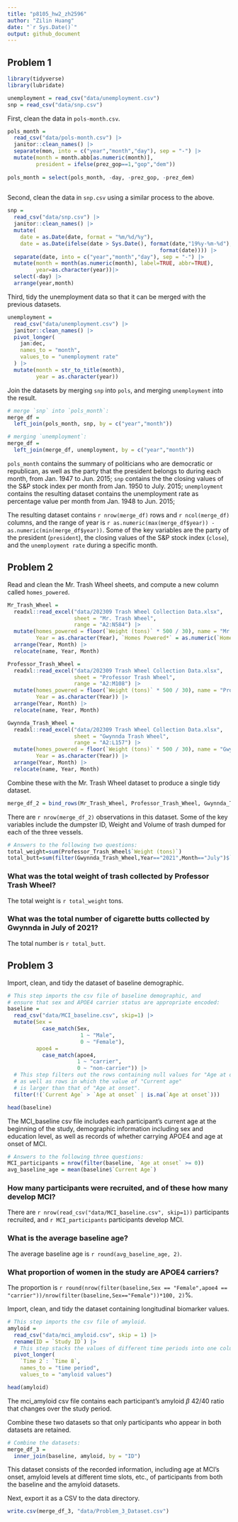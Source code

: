 ```yaml
---
title: "p8105_hw2_zh2596"
author: "Zilin Huang"
date: "`r Sys.Date()`"
output: github_document
---
```


## Problem 1

```r
library(tidyverse)
library(lubridate)
```

```r
unemployment = read_csv("data/unemployment.csv")
snp = read_csv("data/snp.csv")
```

First, clean the data in `pols-month.csv`.

```r
pols_month = 
  read_csv("data/pols-month.csv") |>
  janitor::clean_names() |>
  separate(mon, into = c("year","month","day"), sep = "-") |>
  mutate(month = month.abb[as.numeric(month)],
         president = ifelse(prez_gop==1,"gop","dem"))
  
pols_month = select(pols_month, -day, -prez_gop, -prez_dem)
  
```

Second, clean the data in `snp.csv` using a similar process to the above.

```r
snp = 
  read_csv("data/snp.csv") |>
  janitor::clean_names() |>  
  mutate(
    date = as.Date(date, format = "%m/%d/%y"),
    date = as.Date(ifelse(date > Sys.Date(), format(date,"19%y-%m-%d"),
                                                format(date)))) |>
  separate(date, into = c("year","month","day"), sep = "-") |>
  mutate(month = month(as.numeric(month), label=TRUE, abbr=TRUE),
         year=as.character(year))|>
  select(-day) |>
  arrange(year,month)
```

Third, tidy the unemployment data so that it can be merged with the previous datasets.

```r
unemployment =
  read_csv("data/unemployment.csv") |>
  janitor::clean_names() |>
  pivot_longer(
    jan:dec,
    names_to = "month",
    values_to = "unemployment rate"
  ) |>
  mutate(month = str_to_title(month),
         year = as.character(year))
```

Join the datasets by merging `snp` into `pols`, and merging `unemployment` into the result.

```r
# merge `snp` into `pols_month`:
merge_df =
  left_join(pols_month, snp, by = c("year","month"))

# merging `unemployment`:
merge_df = 
  left_join(merge_df, unemployment, by = c("year","month"))
```

`pols_month` contains the summary of politicians who are democratic or republican, as well as the party that the president belongs to during each month, from Jan. 1947 to Jun. 2015;
`snp` contains the the closing values of the S&P stock index per month from Jan. 1950 to July. 2015;
`unemployment` contains the resulting dataset contains the unemployment rate as percentage value per month from Jan. 1948 to Jun. 2015;

The resulting dataset contains `r nrow(merge_df)` rows and `r ncol(merge_df)` columns, and the range of year is `r as.numeric(max(merge_df$year)) - as.numeric(min(merge_df$year))`. Some of the key variables are the party of the president (`president`), the closing values of the S&P stock index (`close`), and the `unemployment rate` during a specific month.

## Problem 2

Read and clean the Mr. Trash Wheel sheets, and compute a new column called `homes_powered`.

```r
Mr_Trash_Wheel = 
  readxl::read_excel("data/202309 Trash Wheel Collection Data.xlsx", 
                     sheet = "Mr. Trash Wheel",
                     range = "A2:N584") |>
  mutate(homes_powered = floor(`Weight (tons)` * 500 / 30), name = "Mr.Trash", 
         Year = as.character(Year), `Homes Powered*` = as.numeric(`Homes Powered*`)) |>
  arrange(Year, Month) |>
  relocate(name, Year, Month)
```

```r
Professor_Trash_Wheel = 
  readxl::read_excel("data/202309 Trash Wheel Collection Data.xlsx", 
                     sheet = "Professor Trash Wheel",
                     range = "A2:M108") |>
  mutate(homes_powered = floor(`Weight (tons)` * 500 / 30), name = "Professor",
         Year = as.character(Year)) |>
  arrange(Year, Month) |>
  relocate(name, Year, Month)
```

```r
Gwynnda_Trash_Wheel = 
  readxl::read_excel("data/202309 Trash Wheel Collection Data.xlsx", 
                     sheet = "Gwynnda Trash Wheel",
                     range = "A2:L157") |>
  mutate(homes_powered = floor(`Weight (tons)` * 500 / 30), name = "Gwynnda",
         Year = as.character(Year)) |>
  arrange(Year, Month) |>
  relocate(name, Year, Month)
```

Combine these with the Mr. Trash Wheel dataset to produce a single tidy dataset.

```r
merge_df_2 = bind_rows(Mr_Trash_Wheel, Professor_Trash_Wheel, Gwynnda_Trash_Wheel)
```

There are `r nrow(merge_df_2)` observations in this dataset. Some of the key variables include the dumpster ID, Weight and Volume of trash dumped for each of the three vessels. 

```r
# Answers to the following two questions:
total_weight=sum(Professor_Trash_Wheel$`Weight (tons)`)
total_butt=sum(filter(Gwynnda_Trash_Wheel,Year=="2021",Month=="July")$`Cigarette Butts`)
```

### What was the total weight of trash collected by Professor Trash Wheel?

The total weight is `r total_weight` tons.

### What was the total number of cigarette butts collected by Gwynnda in July of 2021?

The total number is `r total_butt`.

## Problem 3

Import, clean, and tidy the dataset of baseline demographic.

```r
# This step imports the csv file of baseline demographic, and 
# ensure that sex and APOE4 carrier status are appropriate encoded:
baseline = 
  read_csv("data/MCI_baseline.csv", skip=1) |>
  mutate(Sex = 
           case_match(Sex,
                       1 ~ "Male",
                       0 ~ "Female"),
         apoe4 = 
           case_match(apoe4,
                      1 ~ "carrier",
                      0 ~ "non-carrier")) |>
  # This step filters out the rows containing null values for "Age at onset",
  # as well as rows in which the value of "Current age" 
  # is larger than that of "Age at onset".
  filter(!(`Current Age` > `Age at onset` | is.na(`Age at onset`)))

```

```r
head(baseline)
```

The MCI_baseline csv file includes each participant's current age at the beginning of the study, demographic information including sex and education level, as well as records of whether carrying APOE4 and age at onset of MCI.

```r
# Answers to the following three questions:
MCI_participants = nrow(filter(baseline, `Age at onset` >= 0))
avg_baseline_age = mean(baseline$`Current Age`)
```

### How many participants were recruited, and of these how many develop MCI? 

There are `r nrow(read_csv("data/MCI_baseline.csv", skip=1))` participants recruited, and `r MCI_participants` participants develop MCI.

### What is the average baseline age?

The average baseline age is `r round(avg_baseline_age, 2)`.

### What proportion of women in the study are APOE4 carriers?

The proportion is `r round(nrow(filter(baseline,Sex == "Female",apoe4 == "carrier"))/nrow(filter(baseline,Sex=="Female"))*100, 2)`%.

Import, clean, and tidy the dataset containing longitudinal biomarker values.

```r
# This step imports the csv file of amyloid.
amyloid = 
  read_csv("data/mci_amyloid.csv", skip = 1) |>
  rename(ID = `Study ID`) |>
  # This step stacks the values of different time periods into one column.
  pivot_longer(
    `Time 2`: `Time 8`,
    names_to = "time period", 
    values_to = "amyloid values")
```

```r
head(amyloid)
```

The mci_amyloid csv file contains each participant's amyloid $\beta$ 42/40 ratio that changes over the study period.

Combine these two datasets so that only participants who appear in both datasets are retained.

```r
# Combine the datasets:
merge_df_3 = 
  inner_join(baseline, amyloid, by = "ID")
```

This dataset consists of the recorded information, including age at MCI's onset, amyloid levels at different time slots, etc., of participants from both the baseline and the amyloid datasets.

Next, export it as a CSV to the data directory.

```r
write.csv(merge_df_3, "data/Problem_3_Dataset.csv")
```



